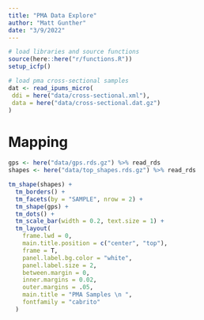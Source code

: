 ```yaml
---
title: "PMA Data Explore"
author: "Matt Gunther"
date: "3/9/2022"
---
```


```r
# load libraries and source functions 
source(here::here("r/functions.R")) 
setup_icfp()

# load pma cross-sectional samples  
dat <- read_ipums_micro(
 ddi = here("data/cross-sectional.xml"),
 data = here("data/cross-sectional.dat.gz")
)

```

# Mapping 

```r
gps <- here("data/gps.rds.gz") %>% read_rds
shapes <- here("data/top_shapes.rds.gz") %>% read_rds

tm_shape(shapes) + 
  tm_borders() + 
  tm_facets(by = "SAMPLE", nrow = 2) +
  tm_shape(gps) + 
  tm_dots() +
  tm_scale_bar(width = 0.2, text.size = 1) + 
  tm_layout(
    frame.lwd = 0,
    main.title.position = c("center", "top"),
    frame = T,
    panel.label.bg.color = "white",
    panel.label.size = 2,
    between.margin = 0,
    inner.margins = 0.02,
    outer.margins = .05,
    main.title = "PMA Samples \n ",
    fontfamily = "cabrito"
  )

```


